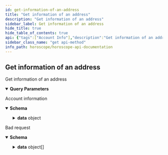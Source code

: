 ```yaml
---
id: get-information-of-an-address
title: "Get information of an address"
description: "Get information of an address"
sidebar_label: Get information of an address
hide_title: true
hide_table_of_contents: true
api: {"tags":["Account Info"],"description":"Get information of an address","parameters":[{"in":"query","name":"address","required":true,"schema":{"type":"string"},"description":"Address of account"},{"in":"query","name":"chainId","required":true,"schema":{"type":"string","enum":["euphoria-2","osmosis-1","cosmoshub-4"]},"description":"Chain Id of network need to query","example":"aura-testnet"}],"responses":{"200":{"description":"Account information","content":{"application/json":{"schema":{"type":"object","properties":{"code":{"type":"number","example":200},"message":{"type":"string","example":"Successful"},"data":{"type":"object","properties":{"account_auth":{"type":"object","properties":{"result":{"type":"object","properties":{"type":{"type":"string","example":"cosmos-sdk/BaseAccount"},"value":{"type":"object","properties":{"address":{"type":"string","example":"aura123123123123123123"},"public_key":{"type":"object","properties":{"type":{"type":"string","example":"tendermint/PubKeySecp256k1"},"value":{"type":"string","example":"xxxxxxxxxxxxxxxxxxxxxxxxxxxxxx"}}},"account_number":{"type":"string","example":"10"},"sequence":{"type":"string","example":"10"}}}}},"height":{"type":"string","example":"100"}}},"address":{"type":"string","example":"aura123123123123123123123"},"account_balances":{"type":"array","items":{"type":"object","properties":{"denom":{"type":"string","example":"aura"},"amount":{"type":"string","example":"10000000"}}}},"account_delegations":{"type":"array","items":{"type":"object","properties":{"delegations":{"type":"object","properties":{"delegator_address":{"type":"string","example":"aura123123123123123123"},"validator_address":{"type":"string","example":"auravaloper123123123123"},"shares":{"type":"string","example":"100000"}}},"balance":{"type":"object","properties":{"denom":{"type":"string","example":"uaura"},"amount":{"type":"string","example":"1000000"}}}}}},"account_redelegations":{"type":"object","properties":{"redelegation":{"type":"object","properties":{"delegator_address":{"type":"string","example":"aura123123123123123123123"},"validator_src_address":{"type":"string","example":"auravaloper123123123123123"},"validator_dst_address":{"type":"string","example":"auravaloper123123123123123"}}},"entries":{"type":"array","items":{"type":"object","properties":{"redelegation_entry":{"type":"object","properties":{"creation_height":{"type":"string","example":"100000"},"completion_time":{"type":"string","example":"2022-09-13T09:23:48.195Z"},"initial_balance":{"type":"string","example":"1000000"},"shares_dst":{"type":"string","example":"1000000"}}},"balance":{"type":"string","example":"1000000"}}}}}},"account_spendable_balances":{"type":"object","properties":{"redelegation":{"type":"object","properties":{"denom":{"type":"string","example":"uaura"},"amount":{"type":"string","example":"10000000000"}}}}},"account_unbonding":{"type":"object","properties":{"delegator_address":{"type":"string","example":"aura123123123123"},"validator_address":{"type":"string","example":"auravaloper123123123"},"entries":{"type":"array","items":{"type":"object","properties":{"creation_height":{"type":"string","example":"100000"},"completion_time":{"type":"string","example":"2022-09-13T09:23:12.018Z"},"initial_balance":{"type":"string","example":"100000000"},"balance":{"type":"string","example":"100000000"}}}}}},"account_delegate_rewards":{"type":"object","properties":{"rewards":{"type":"array","items":{"type":"object","properties":{"denom":{"type":"string","example":"uaura"},"amount":{"type":"string","example":"100000"}}}},"total":{"type":"array","items":{"type":"object","properties":{"denom":{"type":"string","example":"uaura"},"amount":{"type":"string","example":"100000"}}}}}}}}}}}}},"422":{"description":"Bad request","content":{"application/json":{"schema":{"type":"object","properties":{"name":{"type":"string","example":"ValidationError"},"message":{"type":"string","example":"Parameters validation error!"},"code":{"type":"number","example":422},"type":{"type":"string","example":"VALIDATION_ERROR"},"data":{"type":"array","items":{"type":"object","properties":{"type":{"type":"string","example":"required"},"message":{"type":"string","example":"The 'chainid' field is required."},"field":{"type":"string","example":"chainid"},"nodeID":{"type":"string","example":"node1"},"action":{"type":"string","example":"v1.block.chain"}}}}}}}}}},"method":"get","path":"/v1/account-info","servers":[{"url":"https://horoscope.aura.network/api","description":"Horoscope "},{"url":"https://lcd.osmosis.zone","description":"Osmosis Mainnet LCD"},{"url":"https://lcd.euphoria.aura.network","description":"Aura Euphoria LCD"},{"url":"https://cosmos-lcd.quickapi.com","description":"Cosmos Mainnet LCD"}],"info":{"title":"Horoscope API Documentation","version":"1.0.0","description":"## Indexer for multiple Cosmos Network \n\n### How to use\n\nSelect server Horoscope if use Horoscope API\n\nSelect server LCD if use Legacy API"},"postman":{"name":"Get information of an address","description":{"content":"Get information of an address","type":"text/plain"},"url":{"path":["v1","account-info"],"host":["{{baseUrl}}"],"query":[{"disabled":false,"description":{"content":"(Required) Address of account","type":"text/plain"},"key":"address","value":""},{"disabled":false,"description":{"content":"(Required) Chain Id of network need to query","type":"text/plain"},"key":"chainId","value":""}],"variable":[]},"header":[{"key":"Accept","value":"application/json"}],"method":"GET"}}
sidebar_class_name: "get api-method"
info_path: horoscope/horoscope-api-documentation
---
```



## Get information of an address



Get information of an address

<details style={{"marginBottom":"1rem"}} data-collapsed={false} open={true}><summary style={{}}><strong>Query Parameters</strong></summary><div><ul><ParamsItem className={"paramsItem"} param={{"in":"query","name":"address","required":true,"schema":{"type":"string"},"description":"Address of account"}}></ParamsItem><ParamsItem className={"paramsItem"} param={{"in":"query","name":"chainId","required":true,"schema":{"type":"string","enum":["euphoria-2","osmosis-1","cosmoshub-4"]},"description":"Chain Id of network need to query","example":"aura-testnet"}}></ParamsItem></ul></div></details><div><ApiTabs><TabItem label={"200"} value={"200"}><div>

Account information

</div><div><MimeTabs schemaType={"response"}><TabItem label={"application/json"} value={"application/json"}><SchemaTabs groupId={"schema-tabs"}><TabItem label={"Schema"} value={"Schema"}><details style={{}} data-collapsed={false} open={true}><summary style={{"textAlign":"left"}}><strong>Schema</strong></summary><div style={{"textAlign":"left","marginLeft":"1rem"}}></div><ul style={{"marginLeft":"1rem"}}><SchemaItem collapsible={false} name={"code"} required={false} schemaDescription={undefined} schemaName={"number"} qualifierMessage={undefined} defaultValue={undefined}></SchemaItem><SchemaItem collapsible={false} name={"message"} required={false} schemaDescription={undefined} schemaName={"string"} qualifierMessage={undefined} defaultValue={undefined}></SchemaItem><SchemaItem collapsible={true} className={"schemaItem"}><details style={{}}><summary style={{}}><strong>data</strong><span style={{"opacity":"0.6"}}> object</span></summary><div style={{"marginLeft":"1rem"}}><SchemaItem collapsible={true} className={"schemaItem"}><details style={{}}><summary style={{}}><strong>account_auth</strong><span style={{"opacity":"0.6"}}> object</span></summary><div style={{"marginLeft":"1rem"}}><SchemaItem collapsible={true} className={"schemaItem"}><details style={{}}><summary style={{}}><strong>result</strong><span style={{"opacity":"0.6"}}> object</span></summary><div style={{"marginLeft":"1rem"}}><SchemaItem collapsible={false} name={"type"} required={false} schemaDescription={undefined} schemaName={"string"} qualifierMessage={undefined} defaultValue={undefined}></SchemaItem><SchemaItem collapsible={true} className={"schemaItem"}><details style={{}}><summary style={{}}><strong>value</strong><span style={{"opacity":"0.6"}}> object</span></summary><div style={{"marginLeft":"1rem"}}><SchemaItem collapsible={false} name={"address"} required={false} schemaDescription={undefined} schemaName={"string"} qualifierMessage={undefined} defaultValue={undefined}></SchemaItem><SchemaItem collapsible={true} className={"schemaItem"}><details style={{}}><summary style={{}}><strong>public_key</strong><span style={{"opacity":"0.6"}}> object</span></summary><div style={{"marginLeft":"1rem"}}><SchemaItem collapsible={false} name={"type"} required={false} schemaDescription={undefined} schemaName={"string"} qualifierMessage={undefined} defaultValue={undefined}></SchemaItem><SchemaItem collapsible={false} name={"value"} required={false} schemaDescription={undefined} schemaName={"string"} qualifierMessage={undefined} defaultValue={undefined}></SchemaItem></div></details></SchemaItem><SchemaItem collapsible={false} name={"account_number"} required={false} schemaDescription={undefined} schemaName={"string"} qualifierMessage={undefined} defaultValue={undefined}></SchemaItem><SchemaItem collapsible={false} name={"sequence"} required={false} schemaDescription={undefined} schemaName={"string"} qualifierMessage={undefined} defaultValue={undefined}></SchemaItem></div></details></SchemaItem></div></details></SchemaItem><SchemaItem collapsible={false} name={"height"} required={false} schemaDescription={undefined} schemaName={"string"} qualifierMessage={undefined} defaultValue={undefined}></SchemaItem></div></details></SchemaItem><SchemaItem collapsible={false} name={"address"} required={false} schemaDescription={undefined} schemaName={"string"} qualifierMessage={undefined} defaultValue={undefined}></SchemaItem><SchemaItem collapsible={true} className={"schemaItem"}><details style={{}}><summary style={{}}><strong>account_balances</strong><span style={{"opacity":"0.6"}}> object[]</span></summary><div style={{"marginLeft":"1rem"}}><SchemaItem collapsible={false} name={"denom"} required={false} schemaDescription={undefined} schemaName={"string"} qualifierMessage={undefined} defaultValue={undefined}></SchemaItem><SchemaItem collapsible={false} name={"amount"} required={false} schemaDescription={undefined} schemaName={"string"} qualifierMessage={undefined} defaultValue={undefined}></SchemaItem></div></details></SchemaItem><SchemaItem collapsible={true} className={"schemaItem"}><details style={{}}><summary style={{}}><strong>account_delegations</strong><span style={{"opacity":"0.6"}}> object[]</span></summary><div style={{"marginLeft":"1rem"}}><SchemaItem collapsible={true} className={"schemaItem"}><details style={{}}><summary style={{}}><strong>delegations</strong><span style={{"opacity":"0.6"}}> object</span></summary><div style={{"marginLeft":"1rem"}}><SchemaItem collapsible={false} name={"delegator_address"} required={false} schemaDescription={undefined} schemaName={"string"} qualifierMessage={undefined} defaultValue={undefined}></SchemaItem><SchemaItem collapsible={false} name={"validator_address"} required={false} schemaDescription={undefined} schemaName={"string"} qualifierMessage={undefined} defaultValue={undefined}></SchemaItem><SchemaItem collapsible={false} name={"shares"} required={false} schemaDescription={undefined} schemaName={"string"} qualifierMessage={undefined} defaultValue={undefined}></SchemaItem></div></details></SchemaItem><SchemaItem collapsible={true} className={"schemaItem"}><details style={{}}><summary style={{}}><strong>balance</strong><span style={{"opacity":"0.6"}}> object</span></summary><div style={{"marginLeft":"1rem"}}><SchemaItem collapsible={false} name={"denom"} required={false} schemaDescription={undefined} schemaName={"string"} qualifierMessage={undefined} defaultValue={undefined}></SchemaItem><SchemaItem collapsible={false} name={"amount"} required={false} schemaDescription={undefined} schemaName={"string"} qualifierMessage={undefined} defaultValue={undefined}></SchemaItem></div></details></SchemaItem></div></details></SchemaItem><SchemaItem collapsible={true} className={"schemaItem"}><details style={{}}><summary style={{}}><strong>account_redelegations</strong><span style={{"opacity":"0.6"}}> object</span></summary><div style={{"marginLeft":"1rem"}}><SchemaItem collapsible={true} className={"schemaItem"}><details style={{}}><summary style={{}}><strong>redelegation</strong><span style={{"opacity":"0.6"}}> object</span></summary><div style={{"marginLeft":"1rem"}}><SchemaItem collapsible={false} name={"delegator_address"} required={false} schemaDescription={undefined} schemaName={"string"} qualifierMessage={undefined} defaultValue={undefined}></SchemaItem><SchemaItem collapsible={false} name={"validator_src_address"} required={false} schemaDescription={undefined} schemaName={"string"} qualifierMessage={undefined} defaultValue={undefined}></SchemaItem><SchemaItem collapsible={false} name={"validator_dst_address"} required={false} schemaDescription={undefined} schemaName={"string"} qualifierMessage={undefined} defaultValue={undefined}></SchemaItem></div></details></SchemaItem><SchemaItem collapsible={true} className={"schemaItem"}><details style={{}}><summary style={{}}><strong>entries</strong><span style={{"opacity":"0.6"}}> object[]</span></summary><div style={{"marginLeft":"1rem"}}><SchemaItem collapsible={true} className={"schemaItem"}><details style={{}}><summary style={{}}><strong>redelegation_entry</strong><span style={{"opacity":"0.6"}}> object</span></summary><div style={{"marginLeft":"1rem"}}><SchemaItem collapsible={false} name={"creation_height"} required={false} schemaDescription={undefined} schemaName={"string"} qualifierMessage={undefined} defaultValue={undefined}></SchemaItem><SchemaItem collapsible={false} name={"completion_time"} required={false} schemaDescription={undefined} schemaName={"string"} qualifierMessage={undefined} defaultValue={undefined}></SchemaItem><SchemaItem collapsible={false} name={"initial_balance"} required={false} schemaDescription={undefined} schemaName={"string"} qualifierMessage={undefined} defaultValue={undefined}></SchemaItem><SchemaItem collapsible={false} name={"shares_dst"} required={false} schemaDescription={undefined} schemaName={"string"} qualifierMessage={undefined} defaultValue={undefined}></SchemaItem></div></details></SchemaItem><SchemaItem collapsible={false} name={"balance"} required={false} schemaDescription={undefined} schemaName={"string"} qualifierMessage={undefined} defaultValue={undefined}></SchemaItem></div></details></SchemaItem></div></details></SchemaItem><SchemaItem collapsible={true} className={"schemaItem"}><details style={{}}><summary style={{}}><strong>account_spendable_balances</strong><span style={{"opacity":"0.6"}}> object</span></summary><div style={{"marginLeft":"1rem"}}><SchemaItem collapsible={true} className={"schemaItem"}><details style={{}}><summary style={{}}><strong>redelegation</strong><span style={{"opacity":"0.6"}}> object</span></summary><div style={{"marginLeft":"1rem"}}><SchemaItem collapsible={false} name={"denom"} required={false} schemaDescription={undefined} schemaName={"string"} qualifierMessage={undefined} defaultValue={undefined}></SchemaItem><SchemaItem collapsible={false} name={"amount"} required={false} schemaDescription={undefined} schemaName={"string"} qualifierMessage={undefined} defaultValue={undefined}></SchemaItem></div></details></SchemaItem></div></details></SchemaItem><SchemaItem collapsible={true} className={"schemaItem"}><details style={{}}><summary style={{}}><strong>account_unbonding</strong><span style={{"opacity":"0.6"}}> object</span></summary><div style={{"marginLeft":"1rem"}}><SchemaItem collapsible={false} name={"delegator_address"} required={false} schemaDescription={undefined} schemaName={"string"} qualifierMessage={undefined} defaultValue={undefined}></SchemaItem><SchemaItem collapsible={false} name={"validator_address"} required={false} schemaDescription={undefined} schemaName={"string"} qualifierMessage={undefined} defaultValue={undefined}></SchemaItem><SchemaItem collapsible={true} className={"schemaItem"}><details style={{}}><summary style={{}}><strong>entries</strong><span style={{"opacity":"0.6"}}> object[]</span></summary><div style={{"marginLeft":"1rem"}}><SchemaItem collapsible={false} name={"creation_height"} required={false} schemaDescription={undefined} schemaName={"string"} qualifierMessage={undefined} defaultValue={undefined}></SchemaItem><SchemaItem collapsible={false} name={"completion_time"} required={false} schemaDescription={undefined} schemaName={"string"} qualifierMessage={undefined} defaultValue={undefined}></SchemaItem><SchemaItem collapsible={false} name={"initial_balance"} required={false} schemaDescription={undefined} schemaName={"string"} qualifierMessage={undefined} defaultValue={undefined}></SchemaItem><SchemaItem collapsible={false} name={"balance"} required={false} schemaDescription={undefined} schemaName={"string"} qualifierMessage={undefined} defaultValue={undefined}></SchemaItem></div></details></SchemaItem></div></details></SchemaItem><SchemaItem collapsible={true} className={"schemaItem"}><details style={{}}><summary style={{}}><strong>account_delegate_rewards</strong><span style={{"opacity":"0.6"}}> object</span></summary><div style={{"marginLeft":"1rem"}}><SchemaItem collapsible={true} className={"schemaItem"}><details style={{}}><summary style={{}}><strong>rewards</strong><span style={{"opacity":"0.6"}}> object[]</span></summary><div style={{"marginLeft":"1rem"}}><SchemaItem collapsible={false} name={"denom"} required={false} schemaDescription={undefined} schemaName={"string"} qualifierMessage={undefined} defaultValue={undefined}></SchemaItem><SchemaItem collapsible={false} name={"amount"} required={false} schemaDescription={undefined} schemaName={"string"} qualifierMessage={undefined} defaultValue={undefined}></SchemaItem></div></details></SchemaItem><SchemaItem collapsible={true} className={"schemaItem"}><details style={{}}><summary style={{}}><strong>total</strong><span style={{"opacity":"0.6"}}> object[]</span></summary><div style={{"marginLeft":"1rem"}}><SchemaItem collapsible={false} name={"denom"} required={false} schemaDescription={undefined} schemaName={"string"} qualifierMessage={undefined} defaultValue={undefined}></SchemaItem><SchemaItem collapsible={false} name={"amount"} required={false} schemaDescription={undefined} schemaName={"string"} qualifierMessage={undefined} defaultValue={undefined}></SchemaItem></div></details></SchemaItem></div></details></SchemaItem></div></details></SchemaItem></ul></details></TabItem><TabItem label={"Example (from schema)"} value={"Example (from schema)"}><ResponseSamples responseExample={"{\n  \"code\": 200,\n  \"message\": \"Successful\",\n  \"data\": {\n    \"account_auth\": {\n      \"result\": {\n        \"type\": \"cosmos-sdk/BaseAccount\",\n        \"value\": {\n          \"address\": \"aura123123123123123123\",\n          \"public_key\": {\n            \"type\": \"tendermint/PubKeySecp256k1\",\n            \"value\": \"xxxxxxxxxxxxxxxxxxxxxxxxxxxxxx\"\n          },\n          \"account_number\": \"10\",\n          \"sequence\": \"10\"\n        }\n      },\n      \"height\": \"100\"\n    },\n    \"address\": \"aura123123123123123123123\",\n    \"account_balances\": [\n      {\n        \"denom\": \"aura\",\n        \"amount\": \"10000000\"\n      }\n    ],\n    \"account_delegations\": [\n      {\n        \"delegations\": {\n          \"delegator_address\": \"aura123123123123123123\",\n          \"validator_address\": \"auravaloper123123123123\",\n          \"shares\": \"100000\"\n        },\n        \"balance\": {\n          \"denom\": \"uaura\",\n          \"amount\": \"1000000\"\n        }\n      }\n    ],\n    \"account_redelegations\": {\n      \"redelegation\": {\n        \"delegator_address\": \"aura123123123123123123123\",\n        \"validator_src_address\": \"auravaloper123123123123123\",\n        \"validator_dst_address\": \"auravaloper123123123123123\"\n      },\n      \"entries\": [\n        {\n          \"redelegation_entry\": {\n            \"creation_height\": \"100000\",\n            \"completion_time\": \"2022-09-13T09:23:48.195Z\",\n            \"initial_balance\": \"1000000\",\n            \"shares_dst\": \"1000000\"\n          },\n          \"balance\": \"1000000\"\n        }\n      ]\n    },\n    \"account_spendable_balances\": {\n      \"redelegation\": {\n        \"denom\": \"uaura\",\n        \"amount\": \"10000000000\"\n      }\n    },\n    \"account_unbonding\": {\n      \"delegator_address\": \"aura123123123123\",\n      \"validator_address\": \"auravaloper123123123\",\n      \"entries\": [\n        {\n          \"creation_height\": \"100000\",\n          \"completion_time\": \"2022-09-13T09:23:12.018Z\",\n          \"initial_balance\": \"100000000\",\n          \"balance\": \"100000000\"\n        }\n      ]\n    },\n    \"account_delegate_rewards\": {\n      \"rewards\": [\n        {\n          \"denom\": \"uaura\",\n          \"amount\": \"100000\"\n        }\n      ],\n      \"total\": [\n        {\n          \"denom\": \"uaura\",\n          \"amount\": \"100000\"\n        }\n      ]\n    }\n  }\n}"} language={"json"}></ResponseSamples></TabItem></SchemaTabs></TabItem></MimeTabs></div></TabItem><TabItem label={"422"} value={"422"}><div>

Bad request

</div><div><MimeTabs schemaType={"response"}><TabItem label={"application/json"} value={"application/json"}><SchemaTabs groupId={"schema-tabs"}><TabItem label={"Schema"} value={"Schema"}><details style={{}} data-collapsed={false} open={true}><summary style={{"textAlign":"left"}}><strong>Schema</strong></summary><div style={{"textAlign":"left","marginLeft":"1rem"}}></div><ul style={{"marginLeft":"1rem"}}><SchemaItem collapsible={false} name={"name"} required={false} schemaDescription={undefined} schemaName={"string"} qualifierMessage={undefined} defaultValue={undefined}></SchemaItem><SchemaItem collapsible={false} name={"message"} required={false} schemaDescription={undefined} schemaName={"string"} qualifierMessage={undefined} defaultValue={undefined}></SchemaItem><SchemaItem collapsible={false} name={"code"} required={false} schemaDescription={undefined} schemaName={"number"} qualifierMessage={undefined} defaultValue={undefined}></SchemaItem><SchemaItem collapsible={false} name={"type"} required={false} schemaDescription={undefined} schemaName={"string"} qualifierMessage={undefined} defaultValue={undefined}></SchemaItem><SchemaItem collapsible={true} className={"schemaItem"}><details style={{}}><summary style={{}}><strong>data</strong><span style={{"opacity":"0.6"}}> object[]</span></summary><div style={{"marginLeft":"1rem"}}><SchemaItem collapsible={false} name={"type"} required={false} schemaDescription={undefined} schemaName={"string"} qualifierMessage={undefined} defaultValue={undefined}></SchemaItem><SchemaItem collapsible={false} name={"message"} required={false} schemaDescription={undefined} schemaName={"string"} qualifierMessage={undefined} defaultValue={undefined}></SchemaItem><SchemaItem collapsible={false} name={"field"} required={false} schemaDescription={undefined} schemaName={"string"} qualifierMessage={undefined} defaultValue={undefined}></SchemaItem><SchemaItem collapsible={false} name={"nodeID"} required={false} schemaDescription={undefined} schemaName={"string"} qualifierMessage={undefined} defaultValue={undefined}></SchemaItem><SchemaItem collapsible={false} name={"action"} required={false} schemaDescription={undefined} schemaName={"string"} qualifierMessage={undefined} defaultValue={undefined}></SchemaItem></div></details></SchemaItem></ul></details></TabItem><TabItem label={"Example (from schema)"} value={"Example (from schema)"}><ResponseSamples responseExample={"{\n  \"name\": \"ValidationError\",\n  \"message\": \"Parameters validation error!\",\n  \"code\": 422,\n  \"type\": \"VALIDATION_ERROR\",\n  \"data\": [\n    {\n      \"type\": \"required\",\n      \"message\": \"The 'chainid' field is required.\",\n      \"field\": \"chainid\",\n      \"nodeID\": \"node1\",\n      \"action\": \"v1.block.chain\"\n    }\n  ]\n}"} language={"json"}></ResponseSamples></TabItem></SchemaTabs></TabItem></MimeTabs></div></TabItem></ApiTabs></div>
      